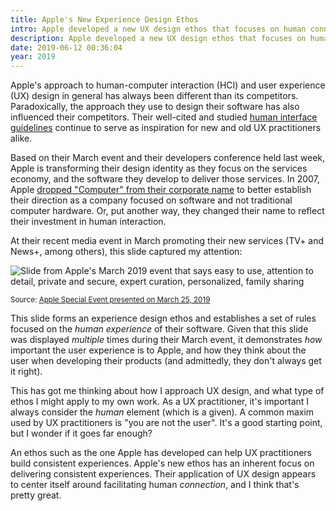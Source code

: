```yaml
---
title: Apple's New Experience Design Ethos
intro: Apple developed a new UX design ethos that focuses on human connection.
description: Apple developed a new UX design ethos that focuses on human connection.
date: 2019-06-12 00:36:04
year: 2019
---
```


Apple's approach to human-computer interaction (HCI) and user experience (UX) design in general has always been different than its competitors. Paradoxically, the approach they use to design their software has also influenced their competitors. Their well-cited and studied [human interface guidelines](https://developer.apple.com/design/human-interface-guidelines/ "Apple Developer - Apple Human Interface Guidelines") continue to serve as inspiration for new and old UX practitioners alike.

Based on their March event and their developers conference held last week, Apple is transforming their design identity as they focus on the services economy, and the software they develop to deliver those services. In 2007,  Apple [dropped "Computer" from their corporate name](https://www.engadget.com/2007/01/09/apple-drops-computer-from-name/ "Engadget.com - Apple Drops Computer From Name") to better establish their direction as a company focused on software and not traditional computer hardware. Or, put another way, they changed their name to reflect their investment in human interaction.

At their recent media event in March promoting their new services (TV+ and News+, among others), this slide captured my attention:

![Slide from Apple's March 2019 event that says easy to use, attention to detail, private and secure, expert curation, personalized, family sharing](../../src/images/apple-march-ethos.jpg) 

<small className="italic text-heading-text dark:text-dark-heading-text">Source: [Apple Special Event presented on March 25, 2019](https://www.apple.com/apple-events/march-2019/ "Apple Special Event Keynote March 25, 2019")</small>

This slide forms an experience design ethos and establishes a set of rules focused on the _human experience_ of their software. Given that this slide was displayed _multiple_ times during their March event, it demonstrates _how_ important the user experience is to Apple, and how they think about the user when developing their products (and admittedly, they don't always get it right). 

This has got me thinking about how I approach UX design, and what type of ethos I might apply to my own work. As a UX practitioner, it's important I always consider the _human_ element (which is a given). A common maxim used by UX practitioners is "you are not the user". It's a good starting point, but I wonder if it goes far enough? 

An ethos such as the one Apple has developed can help UX practitioners build consistent experiences. Apple's new ethos has an inherent focus on delivering consistent experiences. Their application of UX design appears to center itself around facilitating human _connection_, and I think that's pretty great.